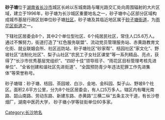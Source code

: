 {{Unreferenced|time=2019-11-02T15:08:47+00:00}}
'''砂子塘'''位于[[湖南省|湖南省]][[长沙市|长沙市]]城区长岭以东城南路与曙光路交汇处向周围辐射的大片区域，建立于1996年，砂子塘为长沙城区重要地名之一，砂子塘中心区部分区域构成城市基层行政区划单位砂子塘[[社区|社区]]，砂子塘及其临近地区属于[[砂子塘街道|砂子塘街道]]，为[[雨花区|雨花区]][[街道_(行政区划)|街道]]之一。

下辖社区居委会8个，其中2个单位型社区、6个纯居民社区，常住人口5.6万人。通过不懈努力，街道打造了“红色服务联盟”、流动党员管理服务站、赤黄路教育文化街、就业联姻会所、社区巡防站、砂子塘社区“砂家帮”、桔园社区“家文化”、野坡社区“法制化社区”、梨子山社区“农民工子女社区课堂”等一系列精品、亮点，获得了“长沙市优秀基层党组织”、“四好十佳”领导班子、“雨花区目标管理考核先进单位”、“全省创建和谐社区先进街道”、“全国预防青少年违法犯罪工作先进集体”等荣誉称号。

砂子塘辖：砂子塘、桔园、茶园坡、白沙、金地、金科园、梨子山、野坡8个社区。面积2.6平方公里，分为8个社区居委会，有人口5万多人。辖区内有曙光南路、韶山南路、劳动东路、新建东路、赤黄路“三横二纵”五条主次干道，有长沙卷烟厂，湖南中医药大学， 砂子塘小学等驻街单位60多家。
[[Category:长沙地名|Category:长沙地名]]